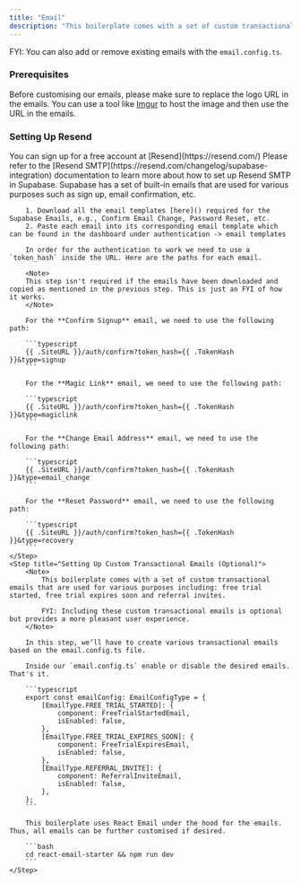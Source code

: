 ```yaml
---
title: "Email"
description: "This boilerplate comes with a set of custom transactional emails that are used for various purposes including: free trial started, free trial expires soon and referral invites."
---
```


FYI: You can also add or remove existing emails with the `email.config.ts`.

### Prerequisites

Before customising our emails, please make sure to replace the logo URL in the emails. You can use a tool like [Imgur](https://imgur.com/upload) to host the image and then use the URL in the emails.

### Setting Up Resend

<Steps>
    <Step title="Creating a Resend account">
        You can sign up for a free account at [Resend](https://resend.com/)
    </Step>
    <Step title="Setup SMTP in Supabase">
        Please refer to the [Resend SMTP](https://resend.com/changelog/supabase-integration)
        documentation to learn more about how to set up Resend SMTP in Supabase.
    </Step>
    <Step title="Setting up Supabase Emails">
        Supabase has a set of built-in emails that are used for various purposes such as sign up, email confirmation, etc.

        1. Download all the email templates [here]() required for the Supabase Emails, e.g., Confirm Email Change, Password Reset, etc.
        2. Paste each email into its corresponding email template which can be found in the dashboard under authentication -> email templates

        In order for the authentication to work we need to use a `token_hash` inside the URL. Here are the paths for each email.

        <Note>
        This step isn't required if the emails have been downloaded and copied as mentioned in the previous step. This is just an FYI of how it works.
        </Note>

        For the **Confirm Signup** email, we need to use the following path:

        ```typescript
        {{ .SiteURL }}/auth/confirm?token_hash={{ .TokenHash }}&type=signup
        ```

        For the **Magic Link** email, we need to use the following path:

        ```typescript
        {{ .SiteURL }}/auth/confirm?token_hash={{ .TokenHash }}&type=magiclink
        ```

        For the **Change Email Address** email, we need to use the following path:

        ```typescript
        {{ .SiteURL }}/auth/confirm?token_hash={{ .TokenHash }}&type=email_change
        ```

        For the **Reset Password** email, we need to use the following path:

        ```typescript
        {{ .SiteURL }}/auth/confirm?token_hash={{ .TokenHash }}&type=recovery
        ```
    </Step>
    <Step title="Setting Up Custom Transactional Emails (Optional)">
        <Note>
            This boilerplate comes with a set of custom transactional emails that are used for various purposes including: free trial started, free trial expires soon and referral invites.

            FYI: Including these custom transactional emails is optional but provides a more pleasant user experience.
        </Note>

        In this step, we’ll have to create various transactional emails based on the email.config.ts file.

        Inside our `email.config.ts` enable or disable the desired emails. That's it.

        ```typescript
        export const emailConfig: EmailConfigType = {
            [EmailType.FREE_TRIAL_STARTED]: {
                component: FreeTrialStartedEmail,
                isEnabled: false,
            },
            [EmailType.FREE_TRIAL_EXPIRES_SOON]: {
                component: FreeTrialExpiresEmail,
                isEnabled: false,
            },
            [EmailType.REFERRAL_INVITE]: {
                component: ReferralInviteEmail,
                isEnabled: false,
            },
        };
        ```

        This boilerplate uses React Email under the hood for the emails. Thus, all emails can be further customised if desired.

        ```bash
        cd react-email-starter && npm run dev
        ```
    </Step>

</Steps>
